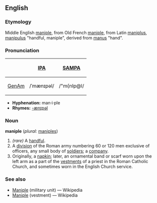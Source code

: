 == English ==
===Etymology===
Middle English [[maniple]], from Old French [[maniple]], from Latin [[maniplus]], [[manipulus]] "handful, maniple", derived from [[manus]] "hand".

===Pronunciation===
{| border=1 cellpadding=5
! !! [[w:International Phonetic Alphabet|IPA]] !! [[w:SAMPA|SAMPA]]
|-
! [[GenAm]]
| /ˈmænɪpəl/ || /"m{nIp@l/
|}

*'''Hyphenation:''' man·i·ple
*'''Rhymes:''' [[Rhymes:English:-ænɪpəl|-ænɪpəl]]

=== Noun ===
'''maniple''' (''plural:'' [[maniples]])
# ''(rare)'' A [[handful]].
# A [[division]] of the Roman army numbering 60 or 120 men exclusive of officers, any small body of [[soldier]]s; a [[company]].
# Originally, a [[napkin]]; later, an ornamental band or scarf worn upon the left arm as a part of the [[vestment]]s of a priest in the Roman Catholic Church, and sometimes worn in the English Church service.

===See also===
*[[w:Maniple (military unit)|Maniple]] (military unit) — Wikipedia
*[[w:Maniple (vestment)|Maniple]] (vestment) — Wikipedia